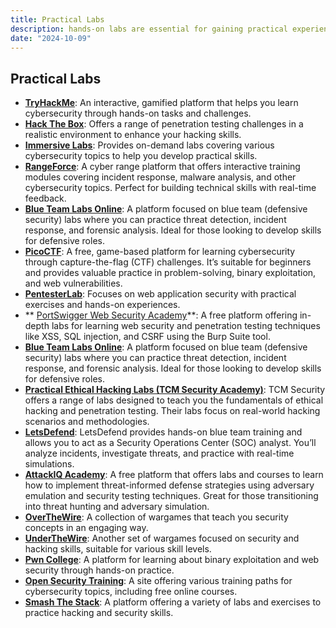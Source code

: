 ```yaml
---
title: Practical Labs
description: hands-on labs are essential for gaining practical experience in cybersecurity
date: "2024-10-09"
---
```


## Practical Labs

- **[TryHackMe](https://tryhackme.com/)**: An interactive, gamified platform that helps you learn cybersecurity through hands-on tasks and challenges.
- **[Hack The Box](https://www.hackthebox.com/)**: Offers a range of penetration testing challenges in a realistic environment to enhance your hacking skills.
- **[Immersive Labs](https://www.immersivelabs.com/)**: Provides on-demand labs covering various cybersecurity topics to help you develop practical skills.
- **[RangeForce](https://www.rangeforce.com/)**: A cyber range platform that offers interactive training modules covering incident response, malware analysis, and other cybersecurity topics. Perfect for building technical skills with real-time feedback.
- **[Blue Team Labs Online](https://blueteamlabs.online)**: A platform focused on blue team (defensive security) labs where you can practice threat detection, incident response, and forensic analysis. Ideal for those looking to develop skills for defensive roles.
- **[PicoCTF](https://picoctf.org/)**: A free, game-based platform for learning cybersecurity through capture-the-flag (CTF) challenges. It’s suitable for beginners and provides valuable practice in problem-solving, binary exploitation, and web vulnerabilities.
- **[PentesterLab](https://pentesterlab.com/)**: Focuses on web application security with practical exercises and hands-on experiences.
- ** [PortSwigger Web Security Academy](https://portswigger.net/web-security)**: A free platform offering in-depth labs for learning web security and penetration testing techniques like XSS, SQL injection, and CSRF using the Burp Suite tool.
- **[Blue Team Labs Online](https://blueteamlabs.online)**: A platform focused on blue team (defensive security) labs where you can practice threat detection, incident response, and forensic analysis. Ideal for those looking to develop skills for defensive roles.
- **[Practical Ethical Hacking Labs (TCM Security Academy)](https://academy.tcm-sec.com/)**: TCM Security offers a range of labs designed to teach you the fundamentals of ethical hacking and penetration testing. Their labs focus on real-world hacking scenarios and methodologies.
- **[LetsDefend](https://letsdefend.io/)**: LetsDefend provides hands-on blue team training and allows you to act as a Security Operations Center (SOC) analyst. You’ll analyze incidents, investigate threats, and practice with real-time simulations.
- **[AttackIQ Academy](https://academy.attackiq.com/)**: A free platform that offers labs and courses to learn how to implement threat-informed defense strategies using adversary emulation and security testing techniques. Great for those transitioning into threat hunting and adversary simulation.
- **[OverTheWire](https://overthewire.org/wargames/)**: A collection of wargames that teach you security concepts in an engaging way.
- **[UnderTheWire](https://underthewire.tech/wargames)**: Another set of wargames focused on security and hacking skills, suitable for various skill levels.
- **[Pwn College](https://pwn.college/)**: A platform for learning about binary exploitation and web security through hands-on practice.
- **[Open Security Training](https://opensecuritytraining.info/Learning%20Paths.html)**: A site offering various training paths for cybersecurity topics, including free online courses.
- **[Smash The Stack](https://www.smashthestack.org/main.html)**: A platform offering a variety of labs and exercises to practice hacking and security skills.
